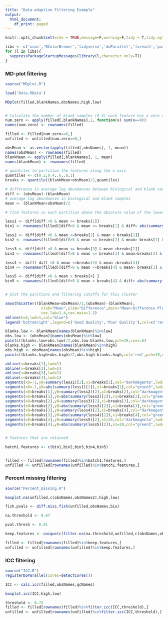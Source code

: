 ```yaml
---
title: "Data-adaptive Filtering Example"
output:
  html_document:
    df_print: paged
---
```


```r
knitr::opts_chunk$set(echo = TRUE,message=F,warning=F,tidy = T,tidy.opts = list(width.cutoff=60),fig.show='hold',cache=T)
```

```r

libs <- c('xcms','RColorBrewer','tidyverse','doParallel','foreach','parallel')
for (l in libs){
  suppressPackageStartupMessages(library(l,character.only=T))
}


```

### MD-plot filtering

```r

source("MDplot.R")

load('Data.RData')

MDplot(filled,blankNames,obsNames,high,low)


# Calculate the number of blank samples (0-3) each feature has a zero value in. Most features are detected in all 3 blank samples (num.zero=0)
num.zero <- apply(filled[,blankNames],1, function(x) sum(x==0))
names(num.zero) <- rownames(filled)

filled <- filled[num.zero==0,]
unfilled <- unfilled[num.zero==0,]

obsMean <- as.vector(apply(filled[,obsNames], 1, mean))
names(obsMean) <- rownames(filled)
blankMean <- apply(filled[,blankNames], 1, mean)
names(blankMean) <- rownames(filled)

# quantiles to partition the features along the x-axis
quantiles <- c(0.2,0.4,.6,.8,1)
breaks <- quantile((blankMean+obsMean)/2,quantiles)

# difference in average log abundances between biological and blank samples
diff <- (obsMean)-(blankMean)
# average log abundances in biological and blank samples
mean <- (blankMean+obsMean)/2

# find features in each partition above the absolute value of the lower quartile of differences below the zero-difference line in each partition

less1 <- diff[diff <0 & mean <= breaks[1]]
bin1 <- rownames(filled)[diff>0 & mean <= breaks[1] & diff> abs(summary(less1)[2])]

less2 <- diff[diff <0 & mean <=breaks[2] & mean > breaks[1]]
bin2 <- rownames(filled)[diff>0 & mean <= breaks[2] & mean> breaks[1] & diff> abs(summary(less2))[2]]

less3 <- diff[diff <0 & mean <= breaks[3] & mean >breaks[2]]
bin3 <- rownames(filled)[diff>0 & mean <= breaks[3] & mean>breaks[2] & diff> abs(summary(less3)[2])]

less4 <- diff[ diff <0 & mean <=breaks[4] & mean >breaks[3]]
bin4 <- rownames(filled)[diff>0 & mean <=breaks[4] & mean> breaks[3] & diff> abs(summary(less4)[2])]

less5 <- diff[diff <0 & mean > breaks[4] ]
bin5 <- rownames(filled)[diff>0 & mean > breaks[4] & diff> abs(summary(less5)[2])]


# plot the paritions and filtering cutoffs for this cluster

smoothScatter((blankMean+obsMean)/2,(obsMean)-(blankMean),
                xlab="Mean",ylab="Difference",main="Mean-Difference Plot",
                cex.lab=1.4,cex.main=1.5)
abline(h=0,lwd=1,col="blue")
legend('bottomright',legend=c('Good Quality','Poor Quality'),col=c('red','black'),lwd=2,cex=1.2)

blanks.low <- blankMean[names(blankMean)%in%low]
obs.low <- (obsMean)[names(obsMean)%in%low]
points((blanks.low+obs.low)/2,obs.low-blanks.low,pch=19,cex=.6)
blanks.high <- blankMean[names(blankMean)%in%high]
obs.high <- obsMean[names(obsMean)%in%high]
points((blanks.high+obs.high)/2,obs.high-blanks.high,col='red',pch=19,cex=.7)

abline(v=breaks[1],lwd=1)
abline(v=breaks[2],lwd=1)
abline(v=breaks[3],lwd=1)
abline(v=breaks[4],lwd=1)
segments(x0=-1,y0=summary(less1)[2],x1=breaks[1],col="darkmagenta",lwd=2)
segments(x0=-1,y0=abs(summary(less1)[2]),x1=breaks[1],col="green3",lwd=2)
segments(x0=breaks[1],y0=summary(less2)[2],x1=breaks[2],col="darkmagenta",lwd=2)
segments(x0=breaks[1],y0=abs(summary(less2)[2]),x1=breaks[2],col="green3",lwd=2)
segments(x0=breaks[2],y0=summary(less3)[2],x1=breaks[3],col="darkmagenta",lwd=2)
segments(x0=breaks[2],y0=abs(summary(less3)[2]),x1=breaks[3],col="green3",lwd=2)
segments(x0=breaks[3],y0=summary(less4)[2],x1=breaks[4],col="darkmagenta",lwd=2)
segments(x0=breaks[3],y0=abs(summary(less4)[2]),x1=breaks[4],col="green3",lwd=2)
segments(x0=breaks[4],y0=summary(less5)[2],x1=20,col="darkmagenta",lwd=2)
segments(x0=breaks[4],y0=abs(summary(less5)[2]),x1=20,col="green3",lwd=2)


# features that are retained

batch1.features <- c(bin1,bin2,bin3,bin4,bin5)


filled <- filled[rownames(filled)%in%batch1.features,]
unfilled <- unfilled[rownames(unfilled)%in%batch1.features,]


```

### Percent missing filtering

```r

source("Percent_missing.R")

boxplot.na(unfilled,c(obsNames,obsNames2),high,low)

fish.pvals <- diff.miss.fish(unfilled,obsNames,bio)

na.threshold <- 0.67

pval.thresh <- 0.01

keep.features <- unique(c(filter.na(na.threshold,unfilled,c(obsNames,obsNames2)),filter.fish(pval.thresh,fish.pvals)))

filled <- filled[rownames(filled)%in%keep.features,]
unfilled <- unfilled[rownames(unfilled)%in%keep.features,]


```

### ICC filtering

```r

source("ICC.R")
registerDoParallel(cores=detectCores())

ICC <- calc.icc(filled,obsNames,qcNames)

boxplot.icc(ICC,high,low)

threshold <- 0.72
filled <- filled[rownames(filled)%in%filter.icc(ICC,threshold),]
unfilled <- unfilled[rownames(unfilled)%in%filter.icc(ICC,threshold),]



```